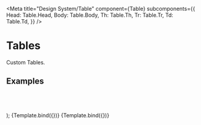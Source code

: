

<Meta
  title="Design System/Table"
  component={Table}
  subcomponents={{
    Head: Table.Head,
    Body: Table.Body,
    Th: Table.Th,
    Tr: Table.Tr,
    Td: Table.Td,
  }}
/>

# Tables

Custom Tables.

## Examples

  <Table {...args}>
    <Table.Head>
      <Table.Th>
        <Caption bold text="Supporter" />
      </Table.Th>
      <Table.Th>
        <Caption bold text="Amount" />
      </Table.Th>
      <Table.Th>
        <Caption bold text="Last Buy" />
      </Table.Th>
    </Table.Head>
    <Table.Body>
      <Table.Tr>
        <Table.Td>
          <div className="d-flex">
            <TalentProfilePicture
              src="https://i.pravatar.cc/150?img=1"
              height="24"
            />
            <P2 text="@codyfisher" bold className="ml-2" />
          </div>
        </Table.Td>
        <Table.Td>
          <P2 text="5,000.00" />
        </Table.Td>
        <Table.Td>
          <P2 text="24 May, 2021" />
        </Table.Td>
      </Table.Tr>
      <Table.Tr>
        <Table.Td>
          <div className="d-flex">
            <TalentProfilePicture
              src="https://i.pravatar.cc/150?img=2"
              height="24"
            />
            <P2 text="@darrelsteward" bold className="ml-2" />
          </div>
        </Table.Td>
        <Table.Td>
          <P2 text="10,000.00" />
        </Table.Td>
        <Table.Td>
          <P2 text="8 Sep, 2021" />
        </Table.Td>
      </Table.Tr>
      <Table.Tr>
        <Table.Td>
          <div className="d-flex">
            <TalentProfilePicture
              src="https://i.pravatar.cc/150?img=3"
              height="24"
            />
            <P2 text="@jacobjones" bold className="ml-2" />
          </div>
        </Table.Td>
        <Table.Td>
          <P2 text="1,250.00" />
        </Table.Td>
        <Table.Td>
          <P2 text="21 Sep, 2021" />
        </Table.Td>
      </Table.Tr>
      <Table.Tr>
        <Table.Td>
          <div className="d-flex">
            <TalentProfilePicture
              src="https://i.pravatar.cc/150?img=1"
              height="24"
            />
            <P2 text="@codyfisher" bold className="ml-2" />
          </div>
        </Table.Td>
        <Table.Td>
          <P2 text="10,000.00" />
        </Table.Td>
        <Table.Td>
          <P2 text="10 May, 2021" />
        </Table.Td>
      </Table.Tr>
      <Table.Tr>
        <Table.Td>
          <div className="d-flex">
            <TalentProfilePicture
              src="https://i.pravatar.cc/150?img=2"
              height="24"
            />
            <P2 text="@darrelsteward" bold className="ml-2" />
          </div>
        </Table.Td>
        <Table.Td>
          <P2 text="25,000.00" />
        </Table.Td>
        <Table.Td>
          <P2 text="6 Sep, 2021" />
        </Table.Td>
      </Table.Tr>
      <Table.Tr>
        <Table.Td>
          <div className="d-flex">
            <TalentProfilePicture
              src="https://i.pravatar.cc/150?img=3"
              height="24"
            />
            <P2 text="@jacobjones" bold className="ml-2" />
          </div>
        </Table.Td>
        <Table.Td>
          <P2 text="15,250.00" />
        </Table.Td>
        <Table.Td>
          <P2 text="13 Sep, 2021" />
        </Table.Td>
      </Table.Tr>
    </Table.Body>
  </Table>
);

<Canvas>
  <Story name="Light mode">{Template.bind({})}</Story>
  <Story
    name="Dark mode"
    args={{ mode: "dark" }}
    parameters={{ backgrounds: { default: "dark" } }}
  >
    {Template.bind({})}
  </Story>
</Canvas>

